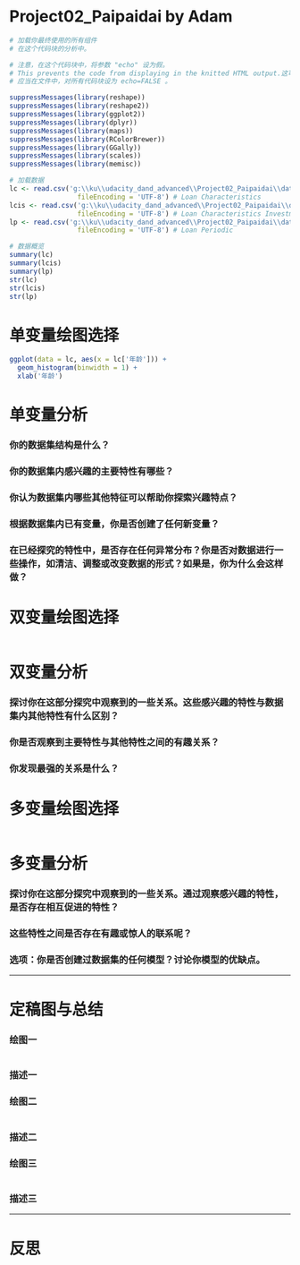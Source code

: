 Project02_Paipaidai by Adam
========================================================

```r
# 加载你最终使用的所有组件
# 在这个代码块的分析中。

# 注意，在这个代码块中，将参数 "echo" 设为假。
# This prevents the code from displaying in the knitted HTML output.这可以避免代码混入 HTML 输出显示。
# 应当在文件中，对所有代码块设为 echo=FALSE 。

suppressMessages(library(reshape))
suppressMessages(library(reshape2))
suppressMessages(library(ggplot2))
suppressMessages(library(dplyr))
suppressMessages(library(maps))
suppressMessages(library(RColorBrewer))
suppressMessages(library(GGally))
suppressMessages(library(scales))
suppressMessages(library(memisc))
```

```r
# 加载数据
lc <- read.csv('g:\\ku\\udacity_dand_advanced\\Project02_Paipaidai\\data\\LC.csv',
                 fileEncoding = 'UTF-8') # Loan Characteristics
lcis <- read.csv('g:\\ku\\udacity_dand_advanced\\Project02_Paipaidai\\data\\LCIS.csv',
                 fileEncoding = 'UTF-8') # Loan Characteristics Investment Status
lp <- read.csv('g:\\ku\\udacity_dand_advanced\\Project02_Paipaidai\\data\\LP.csv',
                 fileEncoding = 'UTF-8') # Loan Periodic
```


```r
# 数据概览
summary(lc)
summary(lcis)
summary(lp)
str(lc)
str(lcis)
str(lp)

```
# 单变量绘图选择
```r
ggplot(data = lc, aes(x = lc['年龄'])) +
  geom_histogram(binwidth = 1) +
  xlab('年龄')
```

# 单变量分析

### 你的数据集结构是什么？

### 你的数据集内感兴趣的主要特性有哪些？

### 你认为数据集内哪些其他特征可以帮助你探索兴趣特点？

### 根据数据集内已有变量，你是否创建了任何新变量？

### 在已经探究的特性中，是否存在任何异常分布？你是否对数据进行一些操作，如清洁、调整或改变数据的形式？如果是，你为什么会这样做？



# 双变量绘图选择
```r

```

# 双变量分析

### 探讨你在这部分探究中观察到的一些关系。这些感兴趣的特性与数据集内其他特性有什么区别？

### 你是否观察到主要特性与其他特性之间的有趣关系？

### 你发现最强的关系是什么？




# 多变量绘图选择

```r

```

# 多变量分析

###  探讨你在这部分探究中观察到的一些关系。通过观察感兴趣的特性，是否存在相互促进的特性？

### 这些特性之间是否存在有趣或惊人的联系呢？

### 选项：你是否创建过数据集的任何模型？讨论你模型的优缺点。

------

# 定稿图与总结

### 绘图一
```r

```

### 描述一


### 绘图二
```r

```

### 描述二


### 绘图三
```r

```

### 描述三

------

# 反思